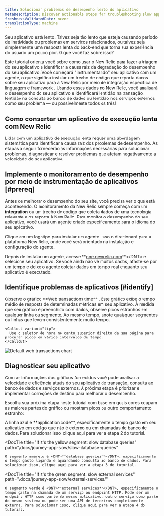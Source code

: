 ```yaml
---
title: Solucionar problemas de desempenho lento do aplicativo
metaDescription: Discover actionable steps for troubleshooting slow application performance to identify and resolve issues for a smoother user experience.
freshnessValidatedDate: never
translationType: machine
---
```


Seu aplicativo está lento. Talvez seja tão lento que esteja causando período de inatividade ou problemas em serviços relacionados, ou talvez seja simplesmente uma resposta lenta do back-end que torna sua experiência do usuário um pouco pior. O que você faz sobre isso?

Este tutorial orienta você sobre como usar o New Relic para fazer a triagem do seu aplicativo e identificar a causa raiz da degradação do desempenho do seu aplicativo. Você começará "instrumentando" seu aplicativo com um agente, o que significa instalar um trecho de código que reporta dados sobre seu aplicativo para a New Relic por meio de integração específica de linguagem e framework . Usando esses dados no New Relic, você analisará o desempenho do seu aplicativo e identificará lentidão na transação, lentidão na consulta ao banco de dados ou lentidão nos serviços externos como seu problema — ou possivelmente todos os três!

## Como consertar um aplicativo de execução lenta com New Relic

Lidar com um aplicativo de execução lenta requer uma abordagem sistemática para identificar a causa raiz dos problemas de desempenho. As etapas a seguir fornecerão as informações necessárias para solucionar problemas, diagnosticar e resolver problemas que afetam negativamente a velocidade do seu aplicativo.

## Implemente o monitoramento de desempenho por meio de instrumentação de aplicativos [#prereq]

Antes de melhorar o desempenho do seu site, você precisa ver o que está acontecendo. O monitoramento da New Relic sempre começa com um <DNT>**integration**</DNT> ou um trecho de código que coleta dados de uma tecnologia relevante e os reporta à New Relic. Para monitor o desempenho do seu aplicativo, você usará um agente criado especificamente para o idioma do seu aplicativo.

Clique em um logotipo para instalar um agente. Isso o direcionará para a plataforma New Relic, onde você será orientado na instalação e configuração do agente.

<TechTileGrid>
  <TechTile
    name="Go agent"
    icon="logo-go"
    to="https://one.newrelic.com/nr1-core?state=985d4005-ba90-a8c7-1da1-2af34539b03b"
  />

  <TechTile
    name="Java agent"
    icon="logo-java"
    to="https://one.newrelic.com/nr1-core?state=80d18bcb-4919-1fcb-2b77-9406838eb916"
  />

  <TechTile
    name=".NET agent"
    icon="logo-dotnet"
    to="https://one.newrelic.com/nr1-core?state=30e93090-6dfa-6b70-8e75-472f54414355"
  />

  <TechTile
    name="Node.js agent"
    icon="logo-nodejs"
    to="https://one.newrelic.com/marketplace/install-data-source?state=be2e62fa-cc3b-c428-27c4-8d662c9e80a1"
  />

  <TechTile
    name="PHP agent"
    icon="logo-php"
    to="https://one.newrelic.com/nr1-core?state=aa633b41-72d4-009c-3abf-55dcf64894fe"
  />

  <TechTile
    name="Python agent"
    icon="logo-python"
    to="https://one.newrelic.com/nr1-core?state=20fda75b-58fb-a92a-f9e1-7b052035c6e8"
  />

  <TechTile
    name="Ruby agent"
    icon="logo-ruby"
    to="https://one.newrelic.com/nr1-core?state=d69143ab-605c-579b-25bf-cc6e5fee5b80"
  />
</TechTileGrid>

Depois de instalar um agente, acesse <DNT>**[one.newrelic.com](https://one.newrelic.com/nr1-core?filters=(domain%3D'APM'ANDtype%3D'APPLICATION'))**</DNT> e selecione seu aplicativo. Se você ainda não vê muitos dados, afaste-se por um tempo e deixe o agente coletar dados em tempo real enquanto seu aplicativo é executado.

## Identifique problemas de aplicativos [#identify]

<SideBySide>
  <Side>
    Observe o gráfico <DNT>**Web transactions time**</DNT> . Este gráfico exibe o tempo médio de resposta de determinadas métricas em seu aplicativo. À medida que seu gráfico é preenchido com dados, observe picos estranhos em qualquer linha ou segmento. Ao mesmo tempo, anote quaisquer segmentos ou linhas que levem consistentemente muito tempo.

    <Callout variant="tip">
      Use o seletor de hora no canto superior direito da sua página para procurar picos em vários intervalos de tempo.
    </Callout>
  </Side>

  <Side>
    <img
      title="Default web transactions chart"
      alt="Default web transactions chart"
      src="/images/journey_screenshot-web-transactions.webp"
    />
  </Side>
</SideBySide>

## Diagnosticar seu aplicativo

Com as informações dos gráficos fornecidos você pode analisar a velocidade e eficiência atuais do seu aplicativo de transação, consulta ao banco de dados e serviços externos. A próxima etapa é priorizar e implementar correções de destino para melhorar o desempenho.

Escolha sua próxima etapa neste tutorial com base em quais cores ocupam as maiores partes do gráfico ou mostram picos ou outro comportamento estranho:

<DocTiles>
  <DocTile
    title="If it's the blue line: slow application traces"
    path="/docs/journey-app-slow/problematic-transactions"
  >
    A linha azul é <DNT>**application code**</DNT>, especificamente o tempo gasto em seu aplicativo em código que não é externo ou em chamadas de banco de dados. Para solucionar isso, clique aqui para ver a etapa 2 do tutorial.
  </DocTile>

  <DocTile
    title="If it's the yellow segment: slow database queries"
    path="/docs/journey-app-slow/slow-database-queries"
  >
    O segmento amarelo é <DNT>**database queries**</DNT>, especificamente o tempo gasto ligando e aguardando consulta ao banco de dados. Para solucionar isso, clique aqui para ver a etapa 3 do tutorial.
  </DocTile>

  <DocTile
    title="If it's the green segment: slow external services"
    path="/docs/journey-app-slow/external-services/"
  >
    O segmento verde é <DNT>**external services**</DNT>, especificamente o tempo gasto na chamada de um serviço ou endpoint HTTP. Pode ser um endpoint HTTP como parte do mesmo aplicativo, outro serviço como parte do mesmo sistema ou pode ser uma API de terceiros completamente externa. Para solucionar isso, clique aqui para ver a etapa 4 do tutorial.
  </DocTile>
</DocTiles>
